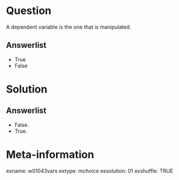 Question
========
A dependent variable is the one that is manipulated.

Answerlist
----------
* True
* False


Solution
========

Answerlist
----------
* False.
* True.


Meta-information
================
exname: w01043vars
extype: mchoice
exsolution: 01
exshuffle: TRUE